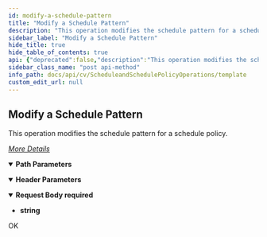 ```yaml
---
id: modify-a-schedule-pattern
title: "Modify a Schedule Pattern"
description: "This operation modifies the schedule pattern for a schedule policy."
sidebar_label: "Modify a Schedule Pattern"
hide_title: true
hide_table_of_contents: true
api: {"deprecated":false,"description":"This operation modifies the schedule pattern for a schedule policy.\n\n[_More Details_](http://documentation.commvault.com/commvault/v11/article?p=features/rest_api/operations/post_schedule_policy_pattern_modify.htm)\n","operationId":"Modify a Schedule Pattern","parameters":[{"description":"","in":"header","name":"Authtoken","required":true,"schema":{"example":"{{TOKEN}}","type":"string"}},{"description":"","in":"path","name":"taskId","required":true,"schema":{"type":"string"}}],"requestBody":{"content":{"text/plain":{"example":"freq_type = \"1\"\nactive_start_date = \"1467158400\"\nactive_start_time = \"28880\"\nactive_end_date = \"1467158400\"\nactive_end_time = \"43200\"","schema":{"example":"freq_type = \"1\"\nactive_start_date = \"1467158400\"\nactive_start_time = \"28880\"\nactive_end_date = \"1467158400\"\nactive_end_time = \"43200\"","type":"string"}}},"description":"","required":true},"tags":["Schedule and Schedule Policy Operations"],"responses":{"200":{"description":"OK"}},"method":"post","path":"/Task/{taskId}/SubTask","servers":[{"url":"http://{hostname}/webconsole/api","variables":{"hostname":{"default":"localhost","description":"Webconsole"}}}],"info":{"title":"Template","contact":{},"version":"1.0","description":"Template"},"postman":{"name":"Modify a Schedule Pattern","description":{"content":"This operation modifies the schedule pattern for a schedule policy.\n\n[_More Details_](http://documentation.commvault.com/commvault/v11/article?p=features/rest_api/operations/post_schedule_policy_pattern_modify.htm)\n","type":"text/plain"},"url":{"path":["Task",":taskId","SubTask"],"host":["{{baseUrl}}"],"query":[],"variable":[{"disabled":false,"description":{"content":"(Required) ","type":"text/plain"},"type":"any","value":"","key":"taskId"}]},"header":[{"disabled":false,"description":{"content":"(Required) ","type":"text/plain"},"key":"Authtoken","value":""},{"key":"Content-Type","value":"text/plain"}],"method":"POST","body":{"mode":"raw","raw":"\"\""}}}
sidebar_class_name: "post api-method"
info_path: docs/api/cv/ScheduleandSchedulePolicyOperations/template
custom_edit_url: null
---
```



## Modify a Schedule Pattern



This operation modifies the schedule pattern for a schedule policy.

[_More Details_](http://documentation.commvault.com/commvault/v11/article?p=features/rest_api/operations/post_schedule_policy_pattern_modify.htm)


<details style={{"marginBottom":"1rem"}} data-collapsed={false} open={true}><summary style={{}}><strong>Path Parameters</strong></summary><div><ul><ParamsItem className={"paramsItem"} param={{"description":"","in":"path","name":"taskId","required":true,"schema":{"type":"string"}}}></ParamsItem></ul></div></details><details style={{"marginBottom":"1rem"}} data-collapsed={false} open={true}><summary style={{}}><strong>Header Parameters</strong></summary><div><ul><ParamsItem className={"paramsItem"} param={{"description":"","in":"header","name":"Authtoken","required":true,"schema":{"example":"{{TOKEN}}","type":"string"}}}></ParamsItem></ul></div></details><MimeTabs><TabItem label={"text/plain"} value={"text/plain-schema"}><details style={{}} data-collapsed={false} open={true}><summary style={{"textAlign":"left"}}><strong>Request Body</strong><strong style={{"fontSize":"var(--ifm-code-font-size)","color":"var(--openapi-required)"}}> required</strong></summary><div style={{"textAlign":"left","marginLeft":"1rem"}}></div><ul style={{"marginLeft":"1rem"}}><li><div><strong>string</strong></div></li></ul></details></TabItem></MimeTabs><div><ApiTabs><TabItem label={"200"} value={"200"}><div>

OK

</div><div></div></TabItem></ApiTabs></div>
      